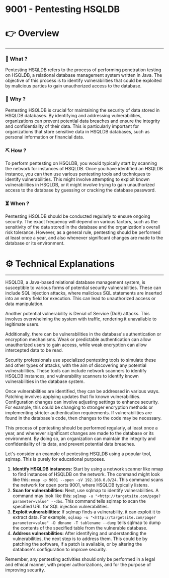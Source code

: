 # 9001 - Pentesting HSQLDB


# 👉 Overview

---

### 👀 What ?

Pentesting HSQLDB refers to the process of performing penetration testing on HSQLDB, a relational database management system written in Java. The objective of this process is to identify vulnerabilities that could be exploited by malicious parties to gain unauthorized access to the database.


### 🧐 Why ?

Pentesting HSQLDB is crucial for maintaining the security of data stored in HSQLDB databases. By identifying and addressing vulnerabilities, organizations can prevent potential data breaches and ensure the integrity and confidentiality of their data. This is particularly important for organizations that store sensitive data in HSQLDB databases, such as personal information or financial data.


### ⛏️ How ?

To perform pentesting on HSQLDB, you would typically start by scanning the network for instances of HSQLDB. Once you have identified an HSQLDB instance, you can then use various pentesting tools and techniques to identify vulnerabilities. This might involve attempting to exploit known vulnerabilities in HSQLDB, or it might involve trying to gain unauthorized access to the database by guessing or cracking the database password.


### ⏳ When ?

Pentesting HSQLDB should be conducted regularly to ensure ongoing security. The exact frequency will depend on various factors, such as the sensitivity of the data stored in the database and the organization's overall risk tolerance. However, as a general rule, pentesting should be performed at least once a year, and also whenever significant changes are made to the database or its environment.


# ⚙️ Technical Explanations

---

HSQLDB, a Java-based relational database management system, is susceptible to various forms of potential security vulnerabilities. These can include SQL injection attacks, where malicious SQL statements are inserted into an entry field for execution. This can lead to unauthorized access or data manipulation.

Another potential vulnerability is Denial of Service (DoS) attacks. This involves overwhelming the system with traffic, rendering it unavailable to legitimate users.

Additionally, there can be vulnerabilities in the database's authentication or encryption mechanisms. Weak or predictable authentication can allow unauthorized users to gain access, while weak encryption can allow intercepted data to be read.

Security professionals use specialized pentesting tools to simulate these and other types of attacks, with the aim of discovering any potential vulnerabilities. These tools can include network scanners to identify HSQLDB instances, and vulnerability scanners to identify known vulnerabilities in the database system.

Once vulnerabilities are identified, they can be addressed in various ways. Patching involves applying updates that fix known vulnerabilities. Configuration changes can involve adjusting settings to enhance security. For example, this could be changing to stronger encryption methods or implementing stricter authentication requirements. If vulnerabilities are found in the database's code, then changes to the code may be necessary.

This process of pentesting should be performed regularly, at least once a year, and whenever significant changes are made to the database or its environment. By doing so, an organization can maintain the integrity and confidentiality of its data, and prevent potential data breaches.

Let's consider an example of pentesting HSQLDB using a popular tool, sqlmap. This is purely for educational purposes.

1. **Identify HSQLDB instances:** Start by using a network scanner like nmap to find instances of HSQLDB on the network. The command might look like this: `nmap -p 9001 --open -sV 192.168.0.0/24`. This command scans the network for open ports 9001, where HSQLDB typically listens.
2. **Scan for vulnerabilities:** Next, use sqlmap to identify vulnerabilities. A command may look like this: `sqlmap -u "<http://targetsite.com/page?parameter=value" --dbs`. This command tells sqlmap to scan the specified URL for SQL injection vulnerabilities.
3. **Exploit vulnerabilities:** If sqlmap finds a vulnerability, it can exploit it to extract data. For example, `sqlmap -u "<http://targetsite.com/page?parameter=value" -D dbname -T tablename --dump` tells sqlmap to dump the contents of the specified table from the vulnerable database.
4. **Address vulnerabilities:** After identifying and understanding the vulnerabilities, the next step is to address them. This could be by patching the software, if a patch is available, or by altering the database's configuration to improve security.

Remember, any pentesting activities should only be performed in a legal and ethical manner, with proper authorizations, and for the purpose of improving security.

